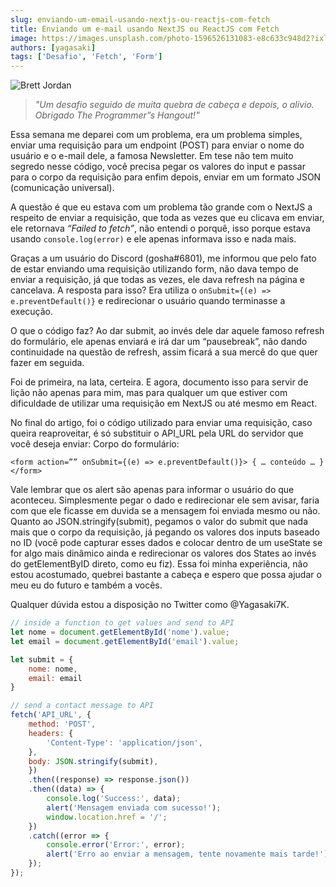 ```yaml
---
slug: enviando-um-email-usando-nextjs-ou-reactjs-com-fetch
title: Enviando um e-mail usando NextJS ou ReactJS com Fetch
image: https://images.unsplash.com/photo-1596526131083-e8c633c948d2?ixlib=rb-4.0.3&ixid=MnwxMjA3fDB8MHxwaG90by1wYWdlfHx8fGVufDB8fHx8&auto=format&fit=crop&w=774&q=80
authors: [yagasaki]
tags: ['Desafio', 'Fetch', 'Form']
---
```


![](https://images.unsplash.com/photo-1596526131083-e8c633c948d2?ixlib=rb-4.0.3&ixid=MnwxMjA3fDB8MHxwaG90by1wYWdlfHx8fGVufDB8fHx8&auto=format&fit=crop&w=774&q=80 "Brett Jordan")

> _"Um desafio seguido de muita quebra de cabeça e depois, o alivio. Obrigado The Programmer”s Hangout!"_

Essa semana me deparei com um problema, era um problema simples, enviar uma requisição para um endpoint (POST) para enviar o nome do usuário e o e-mail dele, a famosa Newsletter. Em tese não tem muito segredo nesse código, você precisa pegar os valores do input e passar para o corpo da requisição para enfim depois, enviar em um formato JSON (comunicação universal).

A questão é que eu estava com um problema tão grande com o NextJS a respeito de enviar a requisição, que toda as vezes que eu clicava em enviar, ele retornava _“Failed to fetch”_, não entendi o porquê, isso porque estava usando `console.log(error)` e ele apenas informava isso e nada mais.

<!--truncate-->

Graças a um usuário do Discord (gosha#6801), me informou que pelo fato de estar enviando uma requisição utilizando form, não dava tempo de enviar a requisição, já que todas as vezes, ele dava refresh na página e cancelava. A resposta para isso? Era utiliza o `onSubmit={(e) => e.preventDefault()}` e redirecionar o usuário quando terminasse a execução.

O que o código faz? Ao dar submit, ao invés dele dar aquele famoso refresh do formulário, ele apenas enviará e irá dar um “pausebreak”, não dando continuidade na questão de refresh, assim ficará a sua mercê do que quer fazer em seguida.

Foi de primeira, na lata, certeira. E agora, documento isso para servir de lição não apenas para mim, mas para qualquer um que estiver com dificuldade de utilizar uma requisição em NextJS ou até mesmo em React.

No final do artigo, foi o código utilizado para enviar uma requisição, caso queira reaproveitar, é só substituir o API_URL pela URL do servidor que você deseja enviar: Corpo do formulário:

`<form action=”” onSubmit={(e) => e.preventDefault()}> { … conteúdo … } </form>`

Vale lembrar que os alert são apenas para informar o usuário do que aconteceu. Simplesmente pegar o dado e redirecionar ele sem avisar, faria com que ele ficasse em duvida se a mensagem foi enviada mesmo ou não. Quanto ao JSON.stringify(submit), pegamos o valor do submit que nada mais que o corpo da requisição, já pegando os valores dos inputs baseado no ID (você pode capturar esses dados e colocar dentro de um useState se for algo mais dinâmico ainda e redirecionar os valores dos States ao invés do getElementByID direto, como eu fiz). Essa foi minha experiência, não estou acostumado, quebrei bastante a cabeça e espero que possa ajudar o meu eu do futuro e também a vocês.

Qualquer dúvida estou a disposição no Twitter como @Yagasaki7K.

```js
// inside a function to get values and send to API
let nome = document.getElementById('nome').value;
let email = document.getElementById('email').value;

let submit = {
    nome: nome,
    email: email
}

// send a contact message to API
fetch('API_URL', {
    method: 'POST',
    headers: {
        'Content-Type': 'application/json',
    },
    body: JSON.stringify(submit),
    })
    .then((response) => response.json())
    .then((data) => {
        console.log('Success:', data);
        alert('Mensagem enviada com sucesso!');
        window.location.href = '/';
    })
    .catch((error => {
        console.error('Error:', error);
        alert('Erro ao enviar a mensagem, tente novamente mais tarde!');
    });
});
```

